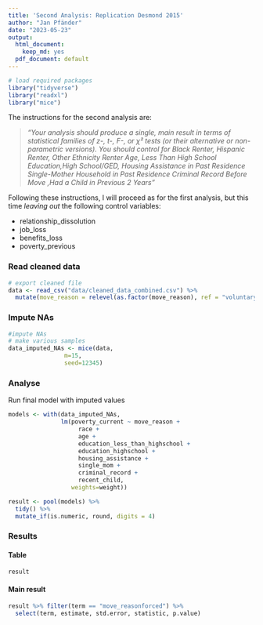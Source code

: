 ```yaml
---
title: 'Second Analysis: Replication Desmond 2015'
author: "Jan Pfänder"
date: "2023-05-23"
output:
  html_document:
    keep_md: yes
  pdf_document: default
---
```


```r
# load required packages
library("tidyverse")
library("readxl") 
library("mice")
```

The instructions for the second analysis are:

> *"Your analysis should produce a single, main result in terms of statistical families of z-, t-, F-, or χ² tests (or their alternative or non-parametric versions). \n You should control for Black Renter, Hispanic Renter, Other Ethnicity Renter Age, Less Than High School Education,High School/GED, Housing Assistance in Past Residence Single-Mother Household in Past Residence Criminal Record Before Move ,Had a Child in Previous 2 Years"*

Following these instructions, I will proceed as for the first analysis, but this time *leaving out* the following control variables:

- relationship_dissolution 
- job_loss 
- benefits_loss 
- poverty_previous

### Read cleaned data

```r
# export cleaned file
data <- read_csv("data/cleaned_data_combined.csv") %>% 
  mutate(move_reason = relevel(as.factor(move_reason), ref = "voluntary/NA"))
```

### Impute NAs

```r
#impute NAs
# make various samples
data_imputed_NAs <- mice(data,
                m=15,
                seed=12345)
```

### Analyse

Run final model with imputed values
```r
models <- with(data_imputed_NAs, 
               lm(poverty_current ~ move_reason +
                    race +
                    age +
                    education_less_than_highschool +
                    education_highschool +
                    housing_assistance +
                    single_mom +
                    criminal_record +
                    recent_child, 
                  weights=weight))

result <- pool(models) %>% 
  tidy() %>% 
  mutate_if(is.numeric, round, digits = 4)
```

### Results

#### Table

```r
result
```

#### Main result

```r
result %>% filter(term == "move_reasonforced") %>% 
  select(term, estimate, std.error, statistic, p.value)
```




